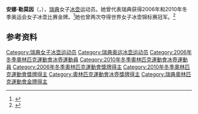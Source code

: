 {{NoteTA|G1=Sports}}
'''安娜·勒莫因'''（{{lang-sv|Anna Le Moine}}，{{bd|1973年|10月30日||}}），[[瑞典|瑞典]]女子[[冰壶|冰壶]]运动员。她曾代表瑞典获得2006年和2010年冬季奥运会女子冰壶比赛金牌。<ref>{{Cite web|title=Anna SVAERD|url=https://www.olympic.org/anna-svaerd|accessdate=2021-04-11|work=International Olympic Committee|archive-date=2021-04-11|archive-url=https://web.archive.org/web/20210411213244/https://www.olympic.org/anna-svaerd|dead-url=no}}</ref>她也曾两次夺得世界女子冰壶锦标赛冠军。<ref>{{cite web|url=https://www.olympedia.org/athletes/110187|title=Anna Le Moine|work=Olympedia|accessdate=2021-04-12|archive-date=2021-07-04|archive-url=https://web.archive.org/web/20210704110111/https://www.olympedia.org/athletes/110187|dead-url=no}}</ref>

== 参考资料 ==
{{reflist}}

{{奥林匹克运动会冰壶比赛女子团体冠军}}

{{Authority control}}
{{DEFAULTSORT:Le-Moine, Anna}}
[[Category:瑞典女子冰壶运动员|Category:瑞典女子冰壶运动员]]
[[Category:瑞典奥运冰壶运动员|Category:瑞典奥运冰壶运动员]]
[[Category:2006年冬季奧林匹克運動會冰壺運動員|Category:2006年冬季奧林匹克運動會冰壺運動員]]
[[Category:2010年冬季奧林匹克運動會冰壺運動員|Category:2010年冬季奧林匹克運動會冰壺運動員]]
[[Category:2006年冬季奧林匹克運動會獎牌得主|Category:2006年冬季奧林匹克運動會獎牌得主]]
[[Category:2010年冬季奧林匹克運動會獎牌得主|Category:2010年冬季奧林匹克運動會獎牌得主]]
[[Category:奧林匹克運動會冰壺獎牌得主|Category:奧林匹克運動會冰壺獎牌得主]]
[[Category:瑞典奧林匹克運動會金牌得主|Category:瑞典奧林匹克運動會金牌得主]]